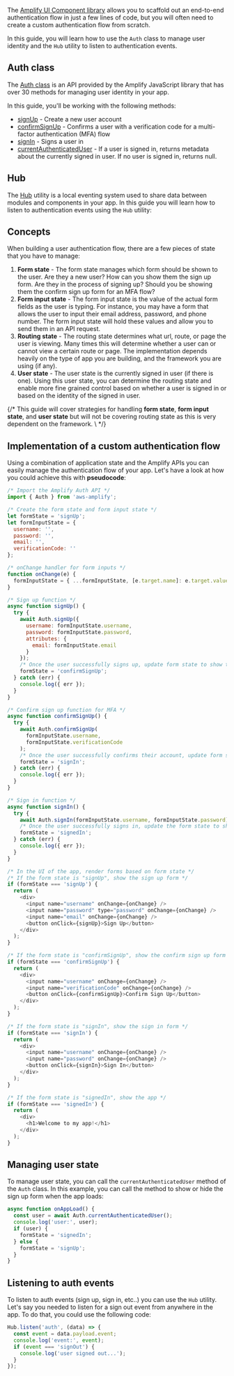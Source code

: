 The [Amplify UI Component library](https://ui.docs.amplify.aws/react/connected-components/authenticator) allows you to scaffold out an end-to-end authentication flow in just a few lines of code, but you will often need to create a custom authentication flow from scratch.

In this guide, you will learn how to use the `Auth` class to manage user identity and the `Hub` utility to listen to authentication events.

## Auth class

The [Auth class](https://aws-amplify.github.io/amplify-js/api/classes/authclass.html) is an API provided by the Amplify JavaScript library that has over 30 methods for managing user identity in your app.

In this guide, you'll be working with the following methods:

- [signUp](https://aws-amplify.github.io/amplify-js/api/classes/authclass.html#signup) - Create a new user account
- [confirmSignUp](https://aws-amplify.github.io/amplify-js/api/classes/authclass.html#confirmsignup) - Confirms a user with a verification code for a multi-factor authentication (MFA) flow
- [signIn](https://aws-amplify.github.io/amplify-js/api/classes/authclass.html#signin) - Signs a user in
- [currentAuthenticatedUser](https://aws-amplify.github.io/amplify-js/api/classes/authclass.html#currentauthenticateduser) - If a user is signed in, returns metadata about the currently signed in user. If no user is signed in, returns null.

## Hub

The [Hub](/lib/utilities/hub) utility is a local eventing system used to share data between modules and components in your app. In this guide you will learn how to listen to authentication events using the `Hub` utility:

## Concepts

When building a user authentication flow, there are a few pieces of state that you have to manage:

1. **Form state** - The form state manages which form should be shown to the user. Are they a new user? How can you show them the sign up form. Are they in the process of signing up? Should you be showing them the confirm sign up form for an MFA flow?
2. **Form input state** - The form input state is the value of the actual form fields as the user is typing. For instance, you may have a form that allows the user to input their email address, password, and phone number. The form input state will hold these values and allow you to send them in an API request.
3. **Routing state** - The routing state determines what url, route, or page the user is viewing. Many times this will determine whether a user can or cannot view a certain route or page. The implementation depends heavily on the type of app you are building, and the framework you are using (if any).
4. **User state** - The user state is the currently signed in user (if there is one). Using this user state, you can determine the routing state and enable more fine grained control based on whether a user is signed in or based on the identity of the signed in user.

{/* This guide will cover strategies for handling **form state**, **form input state**, and **user state** but will not be covering routing state as this is very dependent on the framework. \ */}

## Implementation of a custom authentication flow

Using a combination of application state and the Amplify APIs you can easily manage the authentication flow of your app. Let's have a look at how you could achieve this with **pseudocode**:

```javascript
/* Import the Amplify Auth API */
import { Auth } from 'aws-amplify';

/* Create the form state and form input state */
let formState = 'signUp';
let formInputState = {
  username: '',
  password: '',
  email: '',
  verificationCode: ''
};

/* onChange handler for form inputs */
function onChange(e) {
  formInputState = { ...formInputState, [e.target.name]: e.target.value };
}

/* Sign up function */
async function signUp() {
  try {
    await Auth.signUp({
      username: formInputState.username,
      password: formInputState.password,
      attributes: {
        email: formInputState.email
      }
    });
    /* Once the user successfully signs up, update form state to show the confirm sign up form for MFA */
    formState = 'confirmSignUp';
  } catch (err) {
    console.log({ err });
  }
}

/* Confirm sign up function for MFA */
async function confirmSignUp() {
  try {
    await Auth.confirmSignUp(
      formInputState.username,
      formInputState.verificationCode
    );
    /* Once the user successfully confirms their account, update form state to show the sign in form*/
    formState = 'signIn';
  } catch (err) {
    console.log({ err });
  }
}

/* Sign in function */
async function signIn() {
  try {
    await Auth.signIn(formInputState.username, formInputState.password);
    /* Once the user successfully signs in, update the form state to show the signed in state */
    formState = 'signedIn';
  } catch (err) {
    console.log({ err });
  }
}

/* In the UI of the app, render forms based on form state */
/* If the form state is "signUp", show the sign up form */
if (formState === 'signUp') {
  return (
    <div>
      <input name="username" onChange={onChange} />
      <input name="password" type="password" onChange={onChange} />
      <input name="email" onChange={onChange} />
      <button onClick={signUp}>Sign Up</button>
    </div>
  );
}

/* If the form state is "confirmSignUp", show the confirm sign up form */
if (formState === 'confirmSignUp') {
  return (
    <div>
      <input name="username" onChange={onChange} />
      <input name="verificationCode" onChange={onChange} />
      <button onClick={confirmSignUp}>Confirm Sign Up</button>
    </div>
  );
}

/* If the form state is "signIn", show the sign in form */
if (formState === 'signIn') {
  return (
    <div>
      <input name="username" onChange={onChange} />
      <input name="password" onChange={onChange} />
      <button onClick={signIn}>Sign In</button>
    </div>
  );
}

/* If the form state is "signedIn", show the app */
if (formState === 'signedIn') {
  return (
    <div>
      <h1>Welcome to my app!</h1>
    </div>
  );
}
```

## Managing user state

To manage user state, you can call the `currentAuthenticatedUser` method of the `Auth` class. In this example, you can call the method to show or hide the sign up form when the app loads:

```javascript
async function onAppLoad() {
  const user = await Auth.currentAuthenticatedUser();
  console.log('user:', user);
  if (user) {
    formState = 'signedIn';
  } else {
    formState = 'signUp';
  }
}
```

## Listening to auth events

To listen to auth events (sign up, sign in, etc..) you can use the `Hub` utility. Let's say you needed to listen for a sign out event from anywhere in the app. To do that, you could use the following code:

```javascript
Hub.listen('auth', (data) => {
  const event = data.payload.event;
  console.log('event:', event);
  if (event === 'signOut') {
    console.log('user signed out...');
  }
});
```
